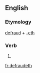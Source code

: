 ==English==

===Etymology===
[[defraud]] + [[-eth]]

===Verb===
{{en-verb form}}

# {{en-archaic third-person singular of|defraud}}

[[fr:defraudeth]]
